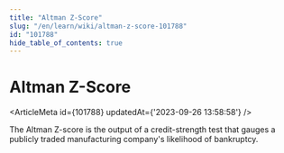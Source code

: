 ```yaml
---
title: "Altman Z-Score"
slug: "/en/learn/wiki/altman-z-score-101788"
id: "101788"
hide_table_of_contents: true
---
```



# Altman Z-Score

<ArticleMeta id={101788} updatedAt={'2023-09-26 13:58:58'} />
<div className='border-solid border-b border-t-0 my-4 border-[var(--ifm-color-gray-300)]' />

The Altman Z-score is the output of a credit-strength test that gauges a publicly traded manufacturing company's likelihood of bankruptcy.
